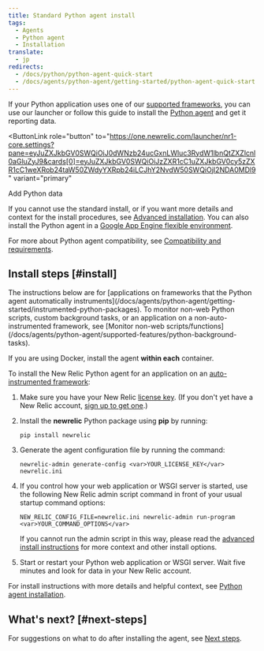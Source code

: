 ```yaml
---
title: Standard Python agent install
tags:
  - Agents
  - Python agent
  - Installation
translate:
  - jp
redirects:
  - /docs/python/python-agent-quick-start
  - /docs/agents/python-agent/getting-started/python-agent-quick-start
---
```


If your Python application uses one of our [supported frameworks](/docs/agents/python-agent/getting-started/instrumented-python-packages), you can use our launcher or follow this guide to install the [Python agent](/docs/agents/python-agent/getting-started/introduction-new-relic-python) and get it reporting data.

<ButtonLink
  role="button"
  to="https://one.newrelic.com/launcher/nr1-core.settings?pane=eyJuZXJkbGV0SWQiOiJ0dWNzb24ucGxnLWluc3RydW1lbnQtZXZlcnl0aGluZyJ9&cards[0]=eyJuZXJkbGV0SWQiOiJzZXR1cC1uZXJkbGV0cy5zZXR1cC1weXRob24taW50ZWdyYXRpb24iLCJhY2NvdW50SWQiOjI2NDA0MDl9"
  variant="primary"
>
  Add Python data
</ButtonLink>

If you cannot use the standard install, or if you want more details and context for the install procedures, see [Advanced installation](/docs/agents/python-agent/installation-configuration/python-agent-installation). You can also install the Python agent in a [Google App Engine flexible environment](/docs/agents/python-agent/hosting-services/install-new-relic-python-agent-gae-flexible-environment).

For more about Python agent compatibility, see [Compatibility and requirements](/docs/agents/python-agent/getting-started/compatibility-requirements-python-agent).

## Install steps [#install]

<Callout variant="important">
  The instructions below are for [applications on frameworks that the Python agent automatically instruments](/docs/agents/python-agent/getting-started/instrumented-python-packages). To monitor non-web Python scripts, custom background tasks, or an application on a non-auto-instrumented framework, see [Monitor non-web scripts/functions](/docs/agents/python-agent/supported-features/python-background-tasks).

  If you are using Docker, install the agent **within each** container.
</Callout>

To install the New Relic Python agent for an application on an [auto-instrumented framework](/docs/agents/python-agent/getting-started/instrumented-python-packages):

1. Make sure you have your New Relic [license key](/docs/subscriptions/license-key). (If you don't yet have a New Relic account, [sign up to get one](https://newrelic.com/signup).)
2. Install the **newrelic** Python package using **pip** by running:

   ```
   pip install newrelic
   ```
3. Generate the agent configuration file by running the command:

   ```
   newrelic-admin generate-config <var>YOUR_LICENSE_KEY</var> newrelic.ini
   ```
4. If you control how your web application or WSGI server is started, use the following New Relic admin script command in front of your usual startup command options:

   ```
   NEW_RELIC_CONFIG_FILE=newrelic.ini newrelic-admin run-program <var>YOUR_COMMAND_OPTIONS</var>
   ```

   If you cannot run the admin script in this way, please read the [advanced install instructions](/docs/agents/python-agent/installation-configuration/python-agent-installation) for more context and other install options.
5. Start or restart your Python web application or WSGI server. Wait five minutes and look for data in your New Relic account.

For install instructions with more details and helpful context, see [Python agent installation](/docs/agents/python-agent/installation-configuration/python-agent-installation).

## What's next? [#next-steps]

For suggestions on what to do after installing the agent, see [Next steps](/docs/agents/python-agent/installation-configuration/python-agent-installation#next-steps).
